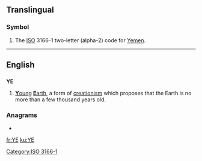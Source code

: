 {{wikipedia}}
{{also|Appendix:Variations of "ye"}}
{{also|ᎩᎬ}}
==Translingual==

===Symbol===
{{infl|mul|symbol}}
# The [[ISO]] 3166-1 two-letter (alpha-2) code for [[Yemen]].

[[Category:ISO 3166-1]]

----
==English==

==={{initialism}}===
'''YE'''

# [[young|'''Y'''oung]] [[Earth|'''E'''arth]], a form of [[creationism]] which proposes that the Earth is no more than a few thousand years old.

===Anagrams===
* {{alphagram|[[ey#English|ey]]}} 


[[fr:YE]]
[[ku:YE]]